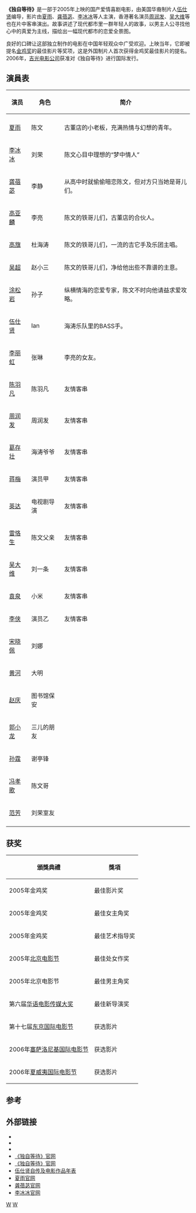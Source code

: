 {{Infobox Film
| name               = 獨自等待
| original_name      = 
| image              = 
| caption            = 
| director           = [[伍仕贤|伍仕贤]]
| producer           = 
| writer             = [[伍仕贤|伍仕贤]]
| starring           = [[夏雨_(中国大陆)|夏雨]]、[[龚蓓苾|龚蓓苾]]、[[李冰冰|李冰冰]]
| music              = 
| cinematography     = 
| editing            = 
| production_company = 
| distributor        = 
| released           = {{Film date|df=y|2004|10|26|东京国际电影节}}
| runtime            = 
| country            = {{中國大陸}} 
| language           = [[華語|華語]]
| budget             = 
| preceded_by        = 
| followed_by        = 
| gross              = 
}}
'''《独自等待》'''是一部于2005年上映的国产爱情喜剧电影，由美国华裔制片人[[伍仕贤|伍仕贤]]编导，影片由[[夏雨_(中国大陆)|夏雨]]、[[龚蓓苾|龚蓓苾]]、[[李冰冰|李冰冰]]等人主演，香港著名演员[[周润发|周润发]]、[[吴大维|吴大维]]等也在片中客串演出。故事讲述了现代都市里一群年轻人的故事，以男主人公寻找他心中的真爱为主线，描绘出一幅现代都市的恋爱全景图。

良好的口碑让这部独立制作的电影在中国年轻观众中广受欢迎。上映当年，它即被提名[[金鸡奖|金鸡奖]]的最佳影片等奖项，这是外国制片人首次获得金鸡奖最佳影片的提名。2006年，[[吉光电影公司|吉光电影公司]]获准对《独自等待》进行国际发行。

==演員表==
{| class="wikitable"  border="1" cellspacing="1"
! 演员
! 角色
! 简介
|-----
|----
| [[夏雨_(中国大陆)|夏雨]]
| 陈文
| 古董店的小老板，充满热情与幻想的青年。
|-----
| [[李冰冰|李冰冰]]
| 刘荣
| 陈文心目中理想的“梦中情人”
|-----
| [[龚蓓苾|龚蓓苾]]
| 李静
| 从高中时就偷偷暗恋陈文，但对方只当她是哥儿们。
|-----
| [[高亚麟|高亚麟]]
| 李亮
| 陈文的铁哥儿们，古董店的合伙人。
|-----
| [[高旗|高旗]]
| 杜海涛
| 陈文的铁哥儿们，一流的吉它手及乐团主唱。
|-----
| [[吴超|吴超]]
| 赵小三
| 陈文的铁哥儿们，净给他出些不靠谱的主意。
|-----
| [[涂松岩|涂松岩]]
| 孙子
| 纵横情海的恋爱专家，陈文不时向他请益求爱攻略。
|----
| [[伍仕贤|伍仕贤]]
| Ian
| 海涛乐队里的BASS手。
|----
| [[李丽虹|李丽虹]]
| 张琳
| 李亮的女友。
|----
| [[陈羽凡|陈羽凡]]
| 陈羽凡
| 友情客串
|----
| [[周润发|周润发]]
| 周润发
| 友情客串
|----
| [[葛存壮|葛存壮]]
| 海涛爷爷 
| 友情客串
|----
| [[蒋梅|蒋梅]]
| 演员甲
| 友情客串
|----
| [[英达|英达]]
| 电视剧导演
| 友情客串
|----
| [[雷恪生|雷恪生]]
| 陈文父亲
| 友情客串
|----
| [[吴大维|吴大维]]
| 刘一条
| 友情客串
|----
| [[袁泉|袁泉]]
| 小米
| 友情客串
|----
| [[李侠|李侠]]
| 演员乙
| 友情客串
|----
| [[宋晓佩|宋晓佩]]
| 刘娜
|
|----
| [[黄河|黄河]]
| 大明
|
|----
| [[赵庆|赵庆]]
| 图书馆保安
|
|----
| [[郭小龙|郭小龙]]
| 三儿的朋友
|
|----
| [[孙霆|孙霆]]
| 谢亭锋
|
|----
| [[冯孝歌|冯孝歌]]
| 陈文哥
|
|----
| [[范芳|范芳]]
| 刘荣室友
|
|----
|}

== 获奖 ==
{|class="wikitable"
!頒獎典禮!!獎項
|-
|2005年金鸡奖||最佳影片奖
|-
|2005年金鸡奖||最佳女主角奖
|-
|2005年金鸡奖||最佳艺术指导奖
|-
|2005年[[北京电影节|北京电影节]]||最佳处女作奖
|-
|2005年北京电影节||最佳男主角奖
|-
|第六届[[华语电影传媒大奖|华语电影传媒大奖]]||最佳新导演奖
|-
|第十七届[[东京国际电影节|东京国际电影节]]||获选影片
|-
|2006年[[塞萨洛尼基国际电影节|塞萨洛尼基国际电影节]]||获选影片
|-
|2006年[[夏威夷国际电影节|夏威夷国际电影节]]||获选影片
|}

== 参考 ==
{{reflist}}

== 外部链接 ==
* {{official website|http://www.colordance.com|独自等待}}
* {{IMDb title|title=Du zi deng dai|id=0311041}}
* {{rotten-tomatoes|du-zi-deng-dai|独自等待}}
*[http://www.colordance.com/dzdd.html 《独自等待》官网] {{Wayback|url=http://www.colordance.com/dzdd.html |date=20140203054555 }}
*[http://www.colordance.com/waiting.html 《独自等待》官网] {{Wayback|url=http://www.colordance.com/waiting.html |date=20140112131316 }}
*[http://www.colordance.com/dayyan.html 伍仕贤自传及电影作品年表] {{Wayback|url=http://www.colordance.com/dayyan.html |date=20130907165401 }}
*[https://web.archive.org/web/20060717053738/http://www.xiayu.cn/ 夏雨官网]
*[http://www.gongbeibi.com 龚蓓苾官网] {{Wayback|url=http://www.gongbeibi.com/ |date=20140109203801 }}
*[https://web.archive.org/web/20060711033508/http://www.libingbing.net/ 李冰冰官网]

{{周润发}}

[[Category:2004年中国电影作品|W]]
[[Category:中国浪漫喜剧片|W]]